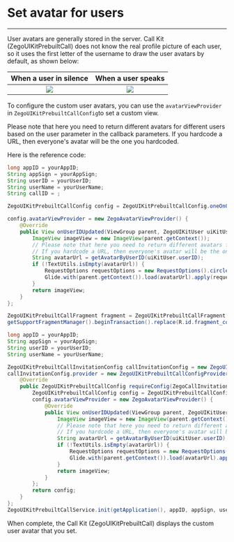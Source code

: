 # Set avatar for users

- - -


User avatars are generally stored in the server. Call Kit (ZegoUIKitPrebuiltCall) does not know the real profile picture of each user, so it uses the first letter of the username to draw the user avatars by default, as shown below:

|                                                               When a user in silence                                                                |                                                              When a user speaks                                                              |
| :-------------------------------------------------------------------------------------------------------------------------------------------------: | :------------------------------------------------------------------------------------------------------------------------------------------: |
| <Frame width="200" height="auto" caption=""><img src="https://storage.zego.im/sdk-doc/Pics/ZegoUIKit/Flutter/_default_avatar_nowave.jpg" /></Frame> | <Frame width="200" height="auto" caption=""><img src="https://storage.zego.im/sdk-doc/Pics/ZegoUIKit/Flutter/_default_avatar.jpg" /></Frame> |

To configure the custom user avatars, you can use the `avatarViewProvider ` in `ZegoUIKitPrebuiltCallConfig`to set a custom view.

<Warning title="Warning">

Please note that here you need to return different avatars for different users based on the user parameter in the callback parameters. If you hardcode a URL, then everyone's avatar will be the one you hardcoded.

</Warning>



Here is the reference code:


<CodeGroup>

```java title="Basic call"
long appID = yourAppID;
String appSign = yourAppSign;
String userID = yourUserID;
String userName = yourUserName;
String callID = ;

ZegoUIKitPrebuiltCallConfig config = ZegoUIKitPrebuiltCallConfig.oneOnOneVideoCall();

config.avatarViewProvider = new ZegoAvatarViewProvider() {
    @Override
    public View onUserIDUpdated(ViewGroup parent, ZegoUIKitUser uiKitUser) {
        ImageView imageView = new ImageView(parent.getContext());
        // Please note that here you need to return different avatars for different users based on the user parameter in the callback parameters. 
        // If you hardcode a URL, then everyone's avatar will be the one you hardcoded.
        String avatarUrl = getAvatarByUserID(uiKitUser.userID);
        if (!TextUtils.isEmpty(avatarUrl)) {
            RequestOptions requestOptions = new RequestOptions().circleCrop();
            Glide.with(parent.getContext()).load(avatarUrl).apply(requestOptions).into(imageView);
        }
        return imageView;
    }
};

ZegoUIKitPrebuiltCallFragment fragment = ZegoUIKitPrebuiltCallFragment.newInstance(appID, appSign, userID,userName, callID, config);
getSupportFragmentManager().beginTransaction().replace(R.id.fragment_container, fragment).commitNow();
```

```java title="Call with invitation"
long appID = yourAppID;
String appSign = yourAppSign;
String userID = yourUserID;
String userName = yourUserName;

ZegoUIKitPrebuiltCallInvitationConfig callInvitationConfig = new ZegoUIKitPrebuiltCallInvitationConfig();
callInvitationConfig.provider = new ZegoUIKitPrebuiltCallConfigProvider() {
    @Override
    public ZegoUIKitPrebuiltCallConfig requireConfig(ZegoCallInvitationData invitationData) {
        ZegoUIKitPrebuiltCallConfig config = ZegoUIKitPrebuiltCallConfig.oneOnOneVideoCall();
        config.avatarViewProvider = new ZegoAvatarViewProvider() {
            @Override
            public View onUserIDUpdated(ViewGroup parent, ZegoUIKitUser uiKitUser) {
                ImageView imageView = new ImageView(parent.getContext());
                // Please note that here you need to return different avatars for different users based on the user parameter in the callback parameters. 
                // If you hardcode a URL, then everyone's avatar will be the one you hardcoded.
                String avatarUrl = getAvatarByUserID(uiKitUser.userID);
                if (!TextUtils.isEmpty(avatarUrl)) {
                    RequestOptions requestOptions = new RequestOptions().circleCrop();
                    Glide.with(parent.getContext()).load(avatarUrl).apply(requestOptions).into(imageView);
                }
                return imageView;
            }
        };
        return config;
    }
};
ZegoUIKitPrebuiltCallService.init(getApplication(), appID, appSign, userID, userName,callInvitationConfig);
```
</CodeGroup>

When complete, the Call Kit (ZegoUIKitPrebuiltCall) displays the custom user avatar that you set.
